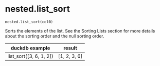 # nested.list_sort { #duckops.nested.list_sort }

`nested.list_sort(col0)`

Sorts the elements of the list. See the Sorting Lists section for more details about the sorting order and the null sorting order.

| duckdb example | result |
| -------------- | ------ |
| list_sort([3, 6, 1, 2]) | [1, 2, 3, 6] |
